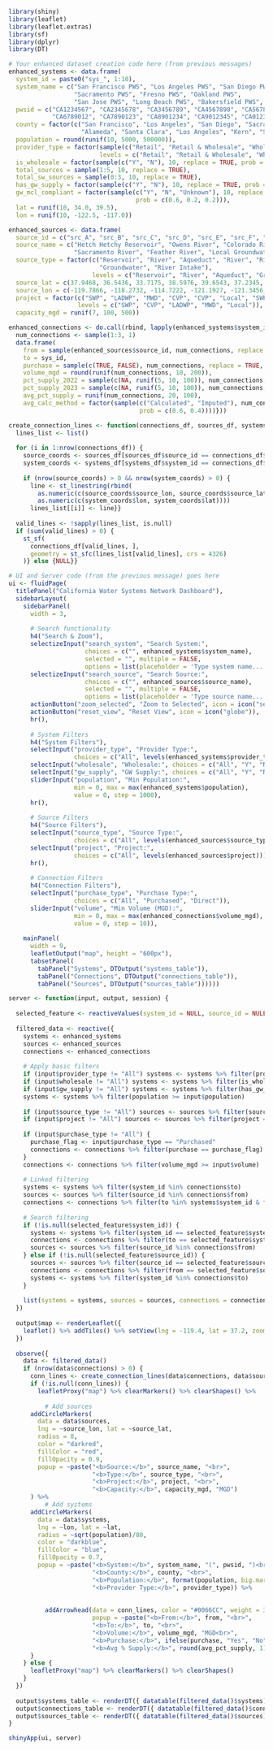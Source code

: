 ```r
library(shiny)
library(leaflet)
library(leaflet.extras)
library(sf)
library(dplyr)
library(DT)
```


```r
# Your enhanced dataset creation code here (from previous messages)
enhanced_systems <- data.frame(
  system_id = paste0("sys_", 1:10),
  system_name = c("San Francisco PWS", "Los Angeles PWS", "San Diego PWS", 
                  "Sacramento PWS", "Fresno PWS", "Oakland PWS",
                  "San Jose PWS", "Long Beach PWS", "Bakersfield PWS", "Santa Cruz PWS"),
  pwsid = c("CA1234567", "CA2345678", "CA3456789", "CA4567890", "CA5678901",
            "CA6789012", "CA7890123", "CA8901234", "CA9012345", "CA0123456"),
  county = factor(c("San Francisco", "Los Angeles", "San Diego", "Sacramento", "Fresno",
                    "Alameda", "Santa Clara", "Los Angeles", "Kern", "Santa Cruz")),
  population = round(runif(10, 5000, 500000)),
  provider_type = factor(sample(c("Retail", "Retail & Wholesale", "Wholesale"), 10, replace = TRUE),
                         levels = c("Retail", "Retail & Wholesale", "Wholesale")),
  is_wholesale = factor(sample(c("Y", "N"), 10, replace = TRUE, prob = c(0.3, 0.7))),
  total_sources = sample(1:5, 10, replace = TRUE),
  total_sw_sources = sample(0:3, 10, replace = TRUE),
  has_gw_supply = factor(sample(c("Y", "N"), 10, replace = TRUE, prob = c(0.8, 0.2))),
  gw_mcl_compliant = factor(sample(c("Y", "N", "Unknown"), 10, replace = TRUE, 
                                   prob = c(0.6, 0.2, 0.2))),
  lat = runif(10, 34.0, 39.5),
  lon = runif(10, -122.5, -117.0))
```


```r
enhanced_sources <- data.frame(
  source_id = c("src_A", "src_B", "src_C", "src_D", "src_E", "src_F", "src_G"),
  source_name = c("Hetch Hetchy Reservoir", "Owens River", "Colorado River Aqueduct", 
                  "Sacramento River", "Feather River", "Local Groundwater", "Delta Intake"),
  source_type = factor(c("Reservoir", "River", "Aqueduct", "River", "River", 
                         "Groundwater", "River Intake"),
                       levels = c("Reservoir", "River", "Aqueduct", "Groundwater", "River Intake", "Purchased")),
  source_lat = c(37.9468, 36.5436, 33.7175, 38.5976, 39.6543, 37.2345, 38.0456),
  source_lon = c(-119.7866, -118.2732, -114.7222, -121.1927, -121.3456, -121.1234, -121.7890),
  project = factor(c("SWP", "LADWP", "MWD", "CVP", "CVP", "Local", "SWP"),
                   levels = c("SWP", "CVP", "LADWP", "MWD", "Local")),
  capacity_mgd = runif(7, 100, 500))
```


```r
enhanced_connections <- do.call(rbind, lapply(enhanced_systems$system_id, function(sys_id) {
  num_connections <- sample(1:3, 1)
  data.frame(
    from = sample(enhanced_sources$source_id, num_connections, replace = TRUE),
    to = sys_id,
    purchase = sample(c(TRUE, FALSE), num_connections, replace = TRUE, prob = c(0.4, 0.6)),
    volume_mgd = round(runif(num_connections, 10, 200)),
    pct_supply_2022 = sample(c(NA, runif(5, 10, 100)), num_connections, replace = TRUE),
    pct_supply_2023 = sample(c(NA, runif(5, 10, 100)), num_connections, replace = TRUE),
    avg_pct_supply = runif(num_connections, 20, 100),
    avg_calc_method = factor(sample(c("Calculated", "Imputed"), num_connections, replace = TRUE, 
                                    prob = c(0.6, 0.4))))}))
```


```r
create_connection_lines <- function(connections_df, sources_df, systems_df) {
  lines_list <- list()
  
  for (i in 1:nrow(connections_df)) {
    source_coords <- sources_df[sources_df$source_id == connections_df$from[i], c("source_lon", "source_lat")]
    system_coords <- systems_df[systems_df$system_id == connections_df$to[i], c("lon", "lat")]
    
    if (nrow(source_coords) > 0 && nrow(system_coords) > 0) {
      line <- st_linestring(rbind(
        as.numeric(c(source_coords$source_lon, source_coords$source_lat)),
        as.numeric(c(system_coords$lon, system_coords$lat))))
      lines_list[[i]] <- line}}
  
  valid_lines <- !sapply(lines_list, is.null)
  if (sum(valid_lines) > 0) {
    st_sf(
      connections_df[valid_lines, ],
      geometry = st_sfc(lines_list[valid_lines], crs = 4326)
    )} else {NULL}}
```


```r
# UI and Server code (from the previous message) goes here
ui <- fluidPage(
  titlePanel("California Water Systems Network Dashboard"),
  sidebarLayout(
    sidebarPanel(
      width = 3,
      
      # Search functionality
      h4("Search & Zoom"),
      selectizeInput("search_system", "Search System:",
                     choices = c("", enhanced_systems$system_name),
                     selected = "", multiple = FALSE,
                     options = list(placeholder = 'Type system name...')),
      selectizeInput("search_source", "Search Source:",
                     choices = c("", enhanced_sources$source_name),
                     selected = "", multiple = FALSE,
                     options = list(placeholder = 'Type source name...')),
      actionButton("zoom_selected", "Zoom to Selected", icon = icon("search")),
      actionButton("reset_view", "Reset View", icon = icon("globe")),
      hr(),
      
      # System Filters
      h4("System Filters"),
      selectInput("provider_type", "Provider Type:", 
                  choices = c("All", levels(enhanced_systems$provider_type))),
      selectInput("wholesale", "Wholesale:", choices = c("All", "Y", "N")),
      selectInput("gw_supply", "GW Supply:", choices = c("All", "Y", "N")),
      sliderInput("population", "Min Population:", 
                  min = 0, max = max(enhanced_systems$population), 
                  value = 0, step = 1000),
      hr(),
      
      # Source Filters
      h4("Source Filters"),
      selectInput("source_type", "Source Type:", 
                  choices = c("All", levels(enhanced_sources$source_type))),
      selectInput("project", "Project:", 
                  choices = c("All", levels(enhanced_sources$project))),
      hr(),
      
      # Connection Filters
      h4("Connection Filters"),
      selectInput("purchase_type", "Purchase Type:", 
                  choices = c("All", "Purchased", "Direct")),
      sliderInput("volume", "Min Volume (MGD):", 
                  min = 0, max = max(enhanced_connections$volume_mgd), 
                  value = 0, step = 10)),
    
    mainPanel(
      width = 9,
      leafletOutput("map", height = "600px"),
      tabsetPanel(
        tabPanel("Systems", DTOutput("systems_table")),
        tabPanel("Connections", DTOutput("connections_table")),
        tabPanel("Sources", DTOutput("sources_table"))))))

server <- function(input, output, session) {
  
  selected_feature <- reactiveValues(system_id = NULL, source_id = NULL)
  
  filtered_data <- reactive({
    systems <- enhanced_systems
    sources <- enhanced_sources
    connections <- enhanced_connections
    
    # Apply basic filters
    if (input$provider_type != "All") systems <- systems %>% filter(provider_type == input$provider_type)
    if (input$wholesale != "All") systems <- systems %>% filter(is_wholesale == input$wholesale)
    if (input$gw_supply != "All") systems <- systems %>% filter(has_gw_supply == input$gw_supply)
    systems <- systems %>% filter(population >= input$population)
    
    if (input$source_type != "All") sources <- sources %>% filter(source_type == input$source_type)
    if (input$project != "All") sources <- sources %>% filter(project == input$project)
    
    if (input$purchase_type != "All") {
      purchase_flag <- input$purchase_type == "Purchased"
      connections <- connections %>% filter(purchase == purchase_flag)
    }
    connections <- connections %>% filter(volume_mgd >= input$volume)
    
    # Linked filtering
    systems <- systems %>% filter(system_id %in% connections$to)
    sources <- sources %>% filter(source_id %in% connections$from)
    connections <- connections %>% filter(to %in% systems$system_id & from %in% sources$source_id)
    
    # Search filtering
    if (!is.null(selected_feature$system_id)) {
      systems <- systems %>% filter(system_id == selected_feature$system_id)
      connections <- connections %>% filter(to == selected_feature$system_id)
      sources <- sources %>% filter(source_id %in% connections$from)
    } else if (!is.null(selected_feature$source_id)) {
      sources <- sources %>% filter(source_id == selected_feature$source_id)
      connections <- connections %>% filter(from == selected_feature$source_id)
      systems <- systems %>% filter(system_id %in% connections$to)
    }
    
    list(systems = systems, sources = sources, connections = connections)
  })
  
  output$map <- renderLeaflet({
    leaflet() %>% addTiles() %>% setView(lng = -119.4, lat = 37.2, zoom = 6)
  })
  
  observe({
    data <- filtered_data()
    if (nrow(data$connections) > 0) {
      conn_lines <- create_connection_lines(data$connections, data$sources, data$systems)
      if (!is.null(conn_lines)) {
        leafletProxy("map") %>% clearMarkers() %>% clearShapes() %>%
          
          # Add sources
      addCircleMarkers(
        data = data$sources,
        lng = ~source_lon, lat = ~source_lat,
        radius = 8,
        color = "darkred",
        fillColor = "red",
        fillOpacity = 0.9,
        popup = ~paste("<b>Source:</b>", source_name, "<br>",
                       "<b>Type:</b>", source_type, "<br>",
                       "<b>Project:</b>", project, "<br>",
                       "<b>Capacity:</b>", capacity_mgd, "MGD")
      ) %>%
          # Add systems
      addCircleMarkers(
        data = data$systems,
        lng = ~lon, lat = ~lat,
        radius = ~sqrt(population)/80,
        color = "darkblue",
        fillColor = "blue",
        fillOpacity = 0.7,
        popup = ~paste("<b>System:</b>", system_name, "(", pwsid, ")<br>",
                       "<b>County:</b>", county, "<br>",
                       "<b>Population:</b>", format(population, big.mark = ","), "<br>",
                       "<b>Provider Type:</b>", provider_type)) %>%
          
        
          addArrowhead(data = conn_lines, color = "#0066CC", weight = 3, 
                       popup = ~paste("<b>From:</b>", from, "<br>",
                       "<b>To:</b>", to, "<br>",
                       "<b>Volume:</b>", volume_mgd, "MGD<br>",
                       "<b>Purchase:</b>", ifelse(purchase, "Yes", "No"), "<br>",
                       "<b>Avg % Supply:</b>", round(avg_pct_supply, 1), "%"))
      }
    } else {
      leafletProxy("map") %>% clearMarkers() %>% clearShapes()
    }
  })
  
  output$systems_table <- renderDT({ datatable(filtered_data()$systems) })
  output$connections_table <- renderDT({ datatable(filtered_data()$connections) })
  output$sources_table <- renderDT({ datatable(filtered_data()$sources) })
}

shinyApp(ui, server)
```

